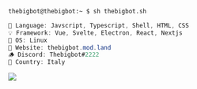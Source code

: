 ```zsh
thebigbot@thebigbot:~ $ sh thebigbot.sh
```

```csharp
🎏 Language: Javscript, Typescript, Shell, HTML, CSS
💡 Framework: Vue, Svelte, Electron, React, Nextjs
🐧 OS: Linux
💎 Website: thebigbot.mod.land
🪵 Discord: Thebigbot#2222 
🤌 Country: Italy
```

![](https://raw.githubusercontent.com/vshymanskyy/StandWithUkraine/main/badges/StandWithUkraine.svg)
